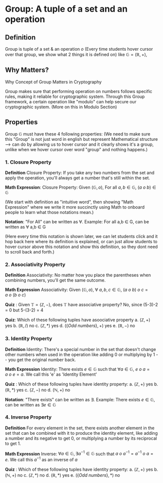 # Group: A tuple of a set and an operation

## Definition

Group is tuple of a set & an operation $o$ (Every time students hover cursor over that group, we show what 2 things it is defined on) like $\mathbb{G} = (\mathbb{R}, +)$,

## Why Matters?

Why Concept of Group Matters in Cryptography

Group makes sure that performing operation on numbers follows specific rules, making it reliable for cryptographic system. Through this Group framework, a certain operation like "modulo" can help secure our cryptographic system. (More on this in Modulo Section)

## Properties

Group $\mathbb{G}$ must have these 4 following properties: (We need to make sure this "Group" is not just word in english but represent Mathematical structure --> can do by allowing us to hover cursor and it clearly shows it's a group, unlike when we hover cursor over word "group" and nothing happens.)

### 1. Closure Property

$\textbf{Definition}$ Closure Property: If you take any two numbers from the set and apply the operation, you'll always get a number that's still within the set.

$\textbf{Math Expression}$: Closure Property: Given $(\mathbb{G}, o)$, For all $a,b \in \mathbb{G}$, $(a\ o\ b) \in \mathbb{G}$

(We start with definition as "intuitive word", then showing "Math Expression" where we write it more succinctly using Math to onboard people to learn what those notations mean.)

<Quiz id="1" />

<Quiz id="2" />

$\textbf{Notation}$: "For All" can be written as $\forall$. Example: For all a,b $\in$ G, can be written as $\forall$ a,b $\in$ G

(Here every time this notation is shown later, we can let students click and it hop back here where its definition is explained, or can just allow students to hover cursor above this notation and show this definition, so they dont need to scroll back and forth.)

<Quiz id="3" />

### 2. Associativity Property

$\textbf{Definition}$ Associativity: No matter how you place the parentheses when combining numbers, you'll get the same outcome.

$\textbf{Math Expression}$ Associativity: Given $(\mathbb{G}, o)$, $\forall$ $a,b,c \in \mathbb{G}$, $(a\ o\ b)\ o\ c = a\ o\ (b\ o\ c)$

$\textbf{Quiz}$ : Given $\mathbb{T} = (\mathbb{Z},-)$, does $\mathbb{T}$ have associative property? No, since (5-3)-2 = 0 but 5-(3-2) = 4

$\textbf{Quiz}$: Which of these following tuples have asoociative property
a. $(\mathbb{Z}, +)$ yes
b. $(\mathbb{R}, /)$ no
c. $(\mathbb{Z}, *)$ yes
d. $(\{ Odd\ numbers \}, +)$ yes
e. $(\mathbb{R}, -)$ no

### 3. Identity Property

$\textbf{Definition}$ Identity: There's a special number in the set that doesn't change other numbers when used in the operation like adding 0 or multiplying by 1 -- you get the original number back.

$\textbf{Math Expression}$ Identity: There exists $e \in  \mathbb{G}$ such that $\forall a \in \mathbb{G},\ e\ o\ a = a\ o\ e = a$. We call this 'e' as 'Identity Element'

$\textbf{Quiz}$ : Which of these following tuples have identity property:
a. $(\mathbb{Z}, +)$ yes
b. $(\mathbb{R}, *)$ yes
c. $(\mathbb{Z}, -)$ no
d. $(\mathbb{N}, +)$ no

$\textbf{Notation}$: "There exists" can be written as $\exists$. Example: There exists $e \in  \mathbb{G}$, can be written as $\exists e \in \mathbb{G}$

### 4. Inverse Property

$\textbf{Definition}$ For every element in the set, there exists another element in the set that can be combined with it to produce the identity element, like adding a number and its negative to get 0, or multiplying a number by its reciprocal to get 1.

$\textbf{Math Expression}$ Inverse: $\forall a \in \mathbb{G} , \exists a^{-1} \in  \mathbb{G}$ such that $a\ o\ a^{-1} = a^{-1}\ o\ a = e$. We call this $a^{-1}$ as an inverse of $a$

$\textbf{Quiz}$ : Which of these following tuples have identity property:
a. $(\mathbb{Z}, +)$ yes
b. $(\mathbb{N}, +)$ no
c. $(\mathbb{Z}, *)$ no
d. $(\mathbb{R}, *)$ yes
e. $(\{ Odd\ numbers \}, *)$ no
